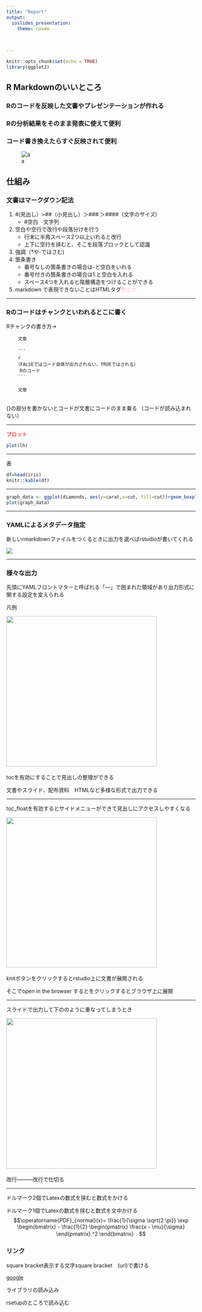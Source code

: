 ---
title: "Report"
output: 
  ioslides_presentation:
    theme: cosmo
    

      
---

```{r setup, include=FALSE}
knitr::opts_chunk$set(echo = TRUE)
library(ggplot2)

```

## R Markdownのいいところ

### Rのコードを反映した文書やプレゼンテーションが作れる

### Rの分析結果をそのまま発表に使えて便利

### コード書き換えたらすぐ反映されて便利

![a](rmd.png)

## 仕組み

### 文書はマークダウン記法
1. #(見出し）>##（小見出し）＞### ＞####（文字のサイズ)
    - #空白　文字列
2. 空白や空行で改行や段落分けを行う
    - 行末に半角スペース2つ以上いれると改行
    - 上下に空行を挟むと、そこを段落ブロックとして認識
3. 強調（*や-ではさむ)
4. 箇条書き 
    - 番号なしの箇条書きの場合は-と空白をいれる
    - 番号付きの箇条書きの場合は1.と空白を入れる
    - スペース4つを入れると階層構造をつけることができる
5. markdown で表現できないことはHTMLタグ<span style="color:pink">色とか</span>

    
    
---


### Rのコードはチャンクといわれるとこに書く
Rチャンクの書き方→
```
 　　文章
 　　
 　　```
 　　{r 名前(かぶらないようにつける),echo=FALSE}
 　　（FALSEではコード自体が出力されない、TRUEではされる）
　　　Rのコード
 　　```
 　　
 　　文章
 　　

```
{}の部分を書かないとコードが文書にコードのまま乗る
（コードが読み込まれない）

---

<span style="color:red">プロット</span>
```{r pressure1, echo=TRUE}
plot(lh)
```


---

表

```{r iris2,echo=TRUE}
df=head(iris)
knitr::kable(df)
```

---

```{r iris3,echo=TRUE}
graph_data <- ggplot(diamonds, aes(y=carat,x=cut, fill=cut))+geom_boxplot()
plot(graph_data)
```

---


### YAMLによるメタデータ指定


新しいrmarkdownファイルをつくるときに出力を選べばrstudioが書いてくれる

![](rmd3.png)



----

### 様々な出力
先頭にYAMLフロントマターと呼ばれる「---」で囲まれた領域があり出力形式に関する設定を変えられる


凡例

<img src="rmd4.png" width="400">　

tocを有効にすることで見出しの整理ができる

文書やスライド、配布資料　HTMLなど多様な形式で出力できる

----

toc_floatを有効するとサイドメニューができて見出しにアクセスしやすくなる


<img src="rmd5.png" width="400">　

knitボタンをクリックするとrstudio上に文書が展開される

そこでopen in the browser するとをクリックするとブラウザ上に展開



----


スライドで出力して下ののように重なってしまうとき


<img src="rmd2.png" width="400">　

改行―――改行で仕切る

---
ドルマーク2個でLatexの数式を挟むと数式をかける

ドルマーク1個でLatexの数式を挟むと数式を文中かける
$$\operatorname{PDF}_{normal}(x)=
\frac{1}{\sigma \sqrt{2 \pi}} \exp
\begin{bmatrix}
- \frac{1}{2}
\begin{pmatrix}
\frac{x - \mu}{\sigma}
\end{pmatrix}
^2
\end{bmatrix}　$$


### リンク


square bracket表示する文字square bracket　(url)で書ける

[google](https://www.google.co.jp/)


ライブラリの読み込み

rsetupのところで読み込む




